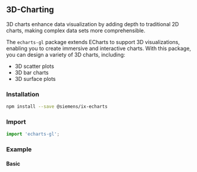 
## 3D-Charting
<!-- introduction start -->
3D charts enhance data visualization by adding depth to traditional 2D charts, making complex data sets more comprehensible.
<!-- introduction end -->
The `echarts-gl` package extends ECharts to support 3D visualizations, enabling you to create immersive and interactive charts.
With this package, you can design a variety of 3D charts, including:

- 3D scatter plots
- 3D bar charts
- 3D surface plots

### Installation

```sh
npm install --save @siemens/ix-echarts
```

### Import

```typescript
import 'echarts-gl';
```

### Example

#### Basic

<EchartsSpecial3dPlayground height="40rem" />
